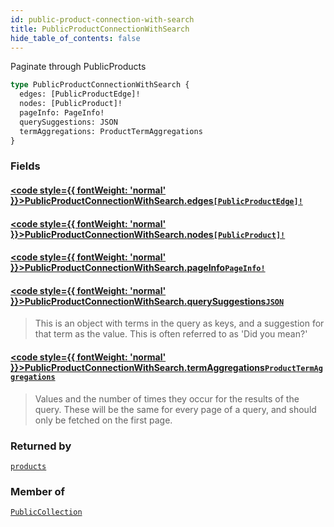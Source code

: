 ```yaml
---
id: public-product-connection-with-search
title: PublicProductConnectionWithSearch
hide_table_of_contents: false
---
```








Paginate through PublicProducts

```graphql
type PublicProductConnectionWithSearch {
  edges: [PublicProductEdge]!
  nodes: [PublicProduct]!
  pageInfo: PageInfo!
  querySuggestions: JSON
  termAggregations: ProductTermAggregations
}
```


### Fields

#### [<code style={{ fontWeight: 'normal' }}>PublicProductConnectionWithSearch.<b>edges</b></code>](#)<Bullet />[`[PublicProductEdge]!`](/demand/api/graphql-storefront/reference/objects/public-product-edge) <Badge class="secondary" text="non-null"/> <Badge class="secondary" text="object"/>
> 
> 

#### [<code style={{ fontWeight: 'normal' }}>PublicProductConnectionWithSearch.<b>nodes</b></code>](#)<Bullet />[`[PublicProduct]!`](/demand/api/graphql-storefront/reference/objects/public-product) <Badge class="secondary" text="non-null"/> <Badge class="secondary" text="object"/>
> 
> 

#### [<code style={{ fontWeight: 'normal' }}>PublicProductConnectionWithSearch.<b>pageInfo</b></code>](#)<Bullet />[`PageInfo!`](/demand/api/graphql-storefront/reference/objects/page-info) <Badge class="secondary" text="non-null"/> <Badge class="secondary" text="object"/>
> 
> 

#### [<code style={{ fontWeight: 'normal' }}>PublicProductConnectionWithSearch.<b>querySuggestions</b></code>](#)<Bullet />[`JSON`](/demand/api/graphql-storefront/reference/scalars/json) <Badge class="secondary" text="scalar"/>
> This is an object with terms in the query as keys, and a suggestion for that
term as the value. This is often referred to as 'Did you mean?'
> 

#### [<code style={{ fontWeight: 'normal' }}>PublicProductConnectionWithSearch.<b>termAggregations</b></code>](#)<Bullet />[`ProductTermAggregations`](/demand/api/graphql-storefront/reference/objects/product-term-aggregations) <Badge class="secondary" text="object"/>
> Values and the number of times they occur for the results of the query. These
will be the same for every page of a query, and should only be fetched on the first page.
> 



### Returned by

[`products`](/demand/api/graphql-storefront/reference/queries/products)  <Badge class="secondary" text="query"/>

### Member of

[`PublicCollection`](/demand/api/graphql-storefront/reference/objects/public-collection)  <Badge class="secondary" text="object"/>



